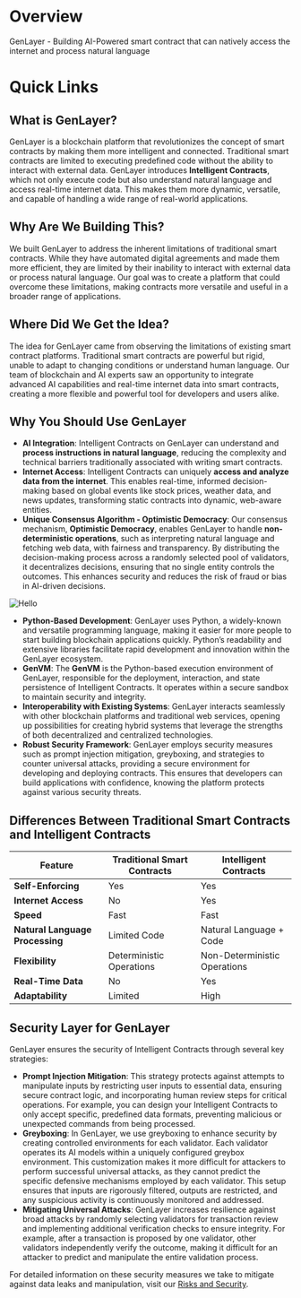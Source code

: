 # Overview


<Callout emoji="ℹ️">
  GenLayer - Building AI-Powered smart contract that can natively access the internet and process natural language
</Callout> 

# Quick Links

<Cards>
  <Card title="🧨 Build and deploy Intelligent Contract on the Simulator" href="/simulator" />
  <Card title="📚 Learn the concepts behind GenLayer" href="/concept" />
</Cards>

## What is GenLayer?
GenLayer is a blockchain platform that revolutionizes the concept of smart contracts by making them more intelligent and connected. Traditional smart contracts are limited to executing predefined code without the ability to interact with external data. GenLayer introduces **Intelligent Contracts**, which not only execute code but also understand natural language and access real-time internet data. This makes them more dynamic, versatile, and capable of handling a wide range of real-world applications.

## Why Are We Building This?
We built GenLayer to address the inherent limitations of traditional smart contracts. While they have automated digital agreements and made them more efficient, they are limited by their inability to interact with external data or process natural language. Our goal was to create a platform that could overcome these limitations, making contracts more versatile and useful in a broader range of applications.

## Where Did We Get the Idea?
The idea for GenLayer came from observing the limitations of existing smart contract platforms. Traditional smart contracts are powerful but rigid, unable to adapt to changing conditions or understand human language. Our team of blockchain and AI experts saw an opportunity to integrate advanced AI capabilities and real-time internet data into smart contracts, creating a more flexible and powerful tool for developers and users alike.

## Why You Should Use GenLayer
- **AI Integration**: Intelligent Contracts on GenLayer can understand and **process instructions in natural language**, reducing the complexity and technical barriers traditionally associated with writing smart contracts.
- **Internet Access**: Intelligent Contracts can uniquely **access and analyze data from the internet**. This enables real-time, informed decision-making based on global events like stock prices, weather data, and news updates, transforming static contracts into dynamic, web-aware entities.
- **Unique Consensus Algorithm - Optimistic Democracy**: Our consensus mechanism, **Optimistic Democracy**, enables GenLayer to handle **non-deterministic operations**, such as interpreting natural language and fetching web data, with fairness and transparency. By distributing the decision-making process across a randomly selected pool of validators, it decentralizes decisions, ensuring that no single entity controls the outcomes. This enhances security and reduces the risk of fraud or bias in AI-driven decisions.


![Hello](/consensus.png)

- **Python-Based Development**: GenLayer uses Python, a widely-known and versatile programming language, making it easier for more people to start building blockchain applications quickly. Python’s readability and extensive libraries facilitate rapid development and innovation within the GenLayer ecosystem.
- **GenVM**: The **GenVM** is the Python-based execution environment of GenLayer, responsible for the deployment, interaction, and state persistence of Intelligent Contracts. It operates within a secure sandbox to maintain security and integrity.
- **Interoperability with Existing Systems**: GenLayer interacts seamlessly with other blockchain platforms and traditional web services, opening up possibilities for creating hybrid systems that leverage the strengths of both decentralized and centralized technologies.
- **Robust Security Framework**: GenLayer employs security measures such as prompt injection mitigation, greyboxing, and strategies to counter universal attacks, providing a secure environment for developing and deploying contracts. This ensures that developers can build applications with confidence, knowing the platform protects against various security threats.

## Differences Between Traditional Smart Contracts and Intelligent Contracts

| Feature                        | Traditional Smart Contracts | Intelligent Contracts         |
|-------------------------------|----------------------------|------------------------------|
| **Self-Enforcing**            | Yes                        | Yes                          |
| **Internet Access**           | No                         | Yes                          |
| **Speed**                     | Fast                       | Fast                         |
| **Natural Language Processing**       | Limited Code               | Natural Language + Code      |
| **Flexibility**               | Deterministic Operations   | Non-Deterministic Operations |
| **Real-Time Data**            | No                         | Yes                          |
| **Adaptability**              | Limited                    | High                         |

## Security Layer for GenLayer

GenLayer ensures the security of Intelligent Contracts through several key strategies:

- **Prompt Injection Mitigation**: This strategy protects against attempts to manipulate inputs by restricting user inputs to essential data, ensuring secure contract logic, and incorporating human review steps for critical operations. For example, you can design your Intelligent Contracts to only accept specific, predefined data formats, preventing malicious or unexpected commands from being processed.
- **Greyboxing**: In GenLayer, we use greyboxing to enhance security by creating controlled environments for each validator. Each validator operates its AI models within a uniquely configured greybox environment. This customization makes it more difficult for attackers to perform successful universal attacks, as they cannot predict the specific defensive mechanisms employed by each validator. This setup ensures that inputs are rigorously filtered, outputs are restricted, and any suspicious activity is continuously monitored and addressed.
- **Mitigating Universal Attacks**: GenLayer increases resilience against broad attacks by randomly selecting validators for transaction review and implementing additional verification checks to ensure integrity. For example, after a transaction is proposed by one validator, other validators independently verify the outcome, making it difficult for an attacker to predict and manipulate the entire validation process.

For detailed information on these security measures we take to mitigate against data leaks and manipulation, visit our [Risks and Security](/concept/risks-and-security).